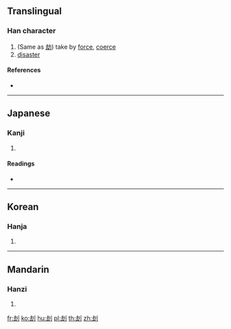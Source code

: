 {{also|劫}}
==Translingual==

===Han character===
{{Han char|rn=18|rad=刀|as=05|sn=7|four=|canj=GILN|ids=⿰去刂}}

# (Same as [[劫]]) take by [[force]], [[coerce]]
# [[disaster]]

====References====
* {{Han ref|kx=0138.140|dkj=01926|dj=0313.020|hdz=10328.040|uh=5226|ud=21030}}

----

==Japanese==

===Kanji===
{{ja-kanji|grade=|rs=刀05}}

# {{defn|lang=ja|sort=刀05}}

====Readings====
* {{ja-readings|on=[[きょう]] (kyō), [[こう]] (kō)|kun=[[おいやかす]] (oiyakasu)}}

----

==Korean==

===Hanja===
{{ko-hanja|hangeul=겁|rv=geop|mr=kŏp}}

# {{defn|lang=ko|sort=刀05}}

----

==Mandarin==

===Hanzi===
{{cmn-hanzi|pin=[[jié]] ([[jie2]])|wg=chieh<sup>2</sup>}}

# {{defn|lang=cmn|sort=刀05}}

[[fr:刦]]
[[ko:刦]]
[[hu:刦]]
[[pl:刦]]
[[th:刦]]
[[zh:刦]]